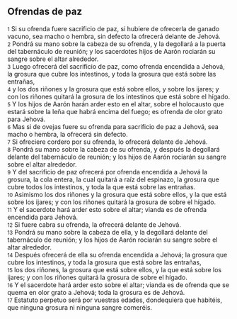== Ofrendas de paz ==

{{anchor|1}} <small>1</small> Si su ofrenda fuere sacrificio de paz, si hubiere de ofrecerla de ganado vacuno, sea macho o hembra, sin defecto la ofrecerá delante de Jehová.<br>
{{anchor|2}} <small>2</small> Pondrá su mano sobre la cabeza de su ofrenda, y la degollará a la puerta del tabernáculo de reunión; y los sacerdotes hijos de Aarón rociarán su sangre sobre el altar alrededor.<br>
{{anchor|3}} <small>3</small> Luego ofrecerá del sacrificio de paz, como ofrenda encendida a Jehová, la grosura que cubre los intestinos, y toda la grosura que está sobre las entrañas,<br>
{{anchor|4}} <small>4</small> y los dos riñones y la grosura que está sobre ellos, y sobre los ijares; y con los riñones quitará la grosura de los intestinos que está sobre el hígado.<br>
{{anchor|5}} <small>5</small> Y los hijos de Aarón harán arder esto en el altar, sobre el holocausto que estará sobre la leña que habrá encima del fuego; es ofrenda de olor grato para Jehová.<br>
{{anchor|6}} <small>6</small> Mas si de ovejas fuere su ofrenda para sacrificio de paz a Jehová, sea macho o hembra, la ofrecerá sin defecto.<br>
{{anchor|7}} <small>7</small> Si ofreciere cordero por su ofrenda, lo ofrecerá delante de Jehová.<br>
{{anchor|8}} <small>8</small> Pondrá su mano sobre la cabeza de su ofrenda, y después la degollará delante del tabernáculo de reunión; y los hijos de Aarón rociarán su sangre sobre el altar alrededor.<br>
{{anchor|9}} <small>9</small> Y del sacrificio de paz ofrecerá por ofrenda encendida a Jehová la grosura, la cola entera, la cual quitará a raíz del espinazo, la grosura que cubre todos los intestinos, y toda la que está sobre las entrañas.<br>
{{anchor|10}} <small>10</small> Asimismo los dos riñones y la grosura que está sobre ellos, y la que está sobre los ijares; y con los riñones quitará la grosura de sobre el hígado.<br>
{{anchor|11}} <small>11</small> Y el sacerdote hará arder esto sobre el altar; vianda es de ofrenda encendida para Jehová.<br>
{{anchor|12}} <small>12</small> Si fuere cabra su ofrenda, la ofrecerá delante de Jehová.<br>
{{anchor|13}} <small>13</small> Pondrá su mano sobre la cabeza de ella, y la degollará delante del tabernáculo de reunión; y los hijos de Aarón rociarán su sangre sobre el altar alrededor.<br>
{{anchor|14}} <small>14</small> Después ofrecerá de ella su ofrenda encendida a Jehová; la grosura que cubre los intestinos, y toda la grosura que está sobre las entrañas,<br>
{{anchor|15}} <small>15</small> los dos riñones, la grosura que está sobre ellos, y la que está sobre los ijares; y con los riñones quitará la grosura de sobre el hígado.<br>
{{anchor|16}} <small>16</small> Y el sacerdote hará arder esto sobre el altar; vianda es de ofrenda que se quema en olor grato a Jehová; toda la grosura es de Jehová.<br>
{{anchor|17}} <small>17</small> Estatuto perpetuo será por vuestras edades, dondequiera que habitéis, que ninguna grosura ni ninguna sangre comeréis.<br>
